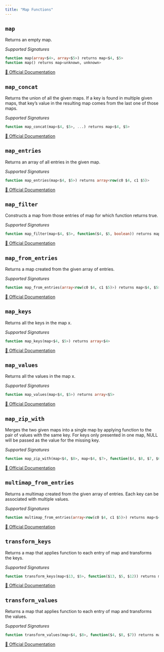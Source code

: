 ```yaml
---
title: "Map Functions"
---
```


## `map`

Returns an empty map.

*Supported Signatures*
```sql
function map(array<$4>, array<$5>) returns map<$4, $5>
function map() returns map<unknown, unknown>
```
[🔗 Official Documentation](https://trino.io/docs/current/functions/map.html#map)

## `map_concat`

Returns the union of all the given maps. If a key is found in multiple given maps, that key’s value in the resulting map comes from the last one of those maps.

*Supported Signatures*
```sql
function map_concat(map<$4, $5>, ...) returns map<$4, $5>
```
[🔗 Official Documentation](https://trino.io/docs/current/functions/map.html#map_concat)

## `map_entries`

Returns an array of all entries in the given map.

*Supported Signatures*
```sql
function map_entries(map<$4, $5>) returns array<row(c0 $4, c1 $5)>
```
[🔗 Official Documentation](https://trino.io/docs/current/functions/map.html#map_entries)

## `map_filter`

Constructs a map from those entries of map for which function returns true.

*Supported Signatures*
```sql
function map_filter(map<$4, $5>, function($4, $5, boolean)) returns map<$4, $5>
```
[🔗 Official Documentation](https://trino.io/docs/current/functions/map.html#map_filter)

## `map_from_entries`

Returns a map created from the given array of entries.

*Supported Signatures*
```sql
function map_from_entries(array<row(c0 $4, c1 $5)>) returns map<$4, $5>
```
[🔗 Official Documentation](https://trino.io/docs/current/functions/map.html#map_from_entries)

## `map_keys`

Returns all the keys in the map x.

*Supported Signatures*
```sql
function map_keys(map<$4, $5>) returns array<$4>
```
[🔗 Official Documentation](https://trino.io/docs/current/functions/map.html#map_keys)

## `map_values`

Returns all the values in the map x.

*Supported Signatures*
```sql
function map_values(map<$4, $5>) returns array<$5>
```
[🔗 Official Documentation](https://trino.io/docs/current/functions/map.html#map_values)

## `map_zip_with`

Merges the two given maps into a single map by applying function to the pair of values with the same key. For keys only presented in one map, NULL will be passed as the value for the missing key.

*Supported Signatures*
```sql
function map_zip_with(map<$4, $8>, map<$4, $7>, function($4, $8, $7, $6)) returns map<$4, $6>
```
[🔗 Official Documentation](https://trino.io/docs/current/functions/map.html#map_zip_with)

## `multimap_from_entries`

Returns a multimap created from the given array of entries. Each key can be associated with multiple values.

*Supported Signatures*
```sql
function multimap_from_entries(array<row(c0 $4, c1 $5)>) returns map<$4, array<$5>>
```
[🔗 Official Documentation](https://trino.io/docs/current/functions/map.html#multimap_from_entries)

## `transform_keys`

Returns a map that applies function to each entry of map and transforms the keys.

*Supported Signatures*
```sql
function transform_keys(map<$13, $5>, function($13, $5, $12)) returns map<$12, $5>
```
[🔗 Official Documentation](https://trino.io/docs/current/functions/map.html#transform_keys)

## `transform_values`

Returns a map that applies function to each entry of map and transforms the values.

*Supported Signatures*
```sql
function transform_values(map<$4, $8>, function($4, $8, $7)) returns map<$4, $7>
```
[🔗 Official Documentation](https://trino.io/docs/current/functions/map.html#transform_values)


